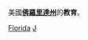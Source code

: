 {{Commons category|Education in Florida|佛羅里達州教育}}
美國'''[[佛羅里達州|佛羅里達州]]'''的'''教育'''。

[[Category:美國各州教育|Florida]]
[[Category:佛罗里达州|J]]